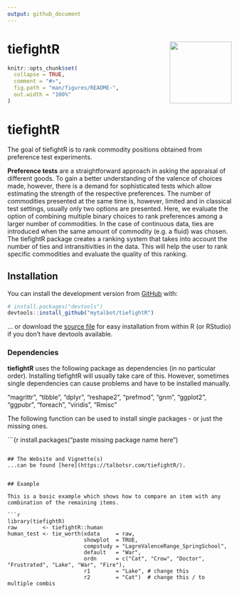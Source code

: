 ```yaml
---
output: github_document
---
```


<!-- README.md is generated from README.Rmd. Please edit that file -->

# tiefightR <img src='man/figures/logo.png' align="right" height="139" />

```r
knitr::opts_chunk$set(
  collapse = TRUE,
  comment = "#>",
  fig.path = "man/figures/README-",
  out.width = "100%"
)
```

# tiefightR

<!-- badges: start -->
<!-- badges: end -->

The goal of tiefightR is to rank commodity positions obtained from preference test experiments.

**Preference tests** are a straightforward approach in asking the appraisal of different goods. To gain a better understanding of the valence of choices made, however, there is a demand for sophisticated tests which allow estimating the strength of the respective preferences. The number of commodities presented at the same time is, however, limited and in classical test settings, usually only two options are presented. Here, we evaluate the option of combining multiple binary choices to rank preferences among a larger number of commodities. In the case of continuous data, ties are introduced when the same amount of commodity (e.g. a fluid) was chosen. The tiefightR package creates a ranking system that takes into account the number of ties and intransitivities in the data. This will help the user to rank specific commodities and evaluate the quality of this ranking.

## Installation

You can install the development version from [GitHub](https://github.com/) with:

``` r
# install.packages("devtools")
devtools::install_github("mytalbot/tiefightR")
```

... or download the [source file](https://github.com/mytalbot/tiefightR/tree/master/sourcefiles) for easy installation from within R (or RStudio) if you don't have devtools available.

### Dependencies

**tiefightR** uses the following package as dependencies (in no particular order). Installing tiefightR will usually take care of this. However, sometimes single dependencies can cause problems and have to be installed manually.

"magrittr", "tibble", "dplyr", "reshape2", "prefmod", "gnm", "ggplot2", "ggpubr", "foreach", "viridis", "Rmisc"

The following function can be used to install single packages - or just the missing ones.

```{r
install.packages("paste missing package name here ")

```

## The Website and Vignette(s)
...can be found [here](https://talbotsr.com/tiefightR/).


## Example

This is a basic example which shows how to compare an item with any combination of the remaining items.

```r
library(tiefightR)
raw        <- tiefightR::human
human_test <- tie_worth(xdata     = raw,
                        showplot  = TRUE,
                        compstudy = "LagreValenceRange_SpringSchool",
                        default   = "War",
                        ordn      = c("Cat", "Crow", "Doctor", "Frustrated", "Lake", "War", "Fire"),
                        r1        = "Lake", # change this
                        r2        = "Cat")  # change this / to multiple combis
```





